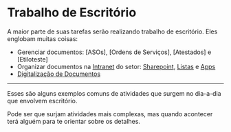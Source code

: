 # Trabalho de Escritório

A maior parte de suas tarefas serão realizando trabalho de escritório.
Eles englobam muitas coisas:
- Gerenciar documentos: [ASOs], [Ordens de Serviços], [Atestados] e [Etiloteste]
- Organizar documentos na [Intranet](./sistemas.mdx#Intranet) do setor: [Sharepoint](./sistemas.mdx#Sharepoint), [Listas](./sistemas.mdx#Listas) e [Apps](./sistemas.mdx#Apps)
- [Digitalização de Documentos](./impressora.mdx#escaneamento)
---
Esses são alguns exemplos comuns de atividades que surgem no dia-a-dia que envolvem escritório.

Pode ser que surjam atividades mais complexas, mas quando acontecer terá alguém para te orientar sobre os detalhes.